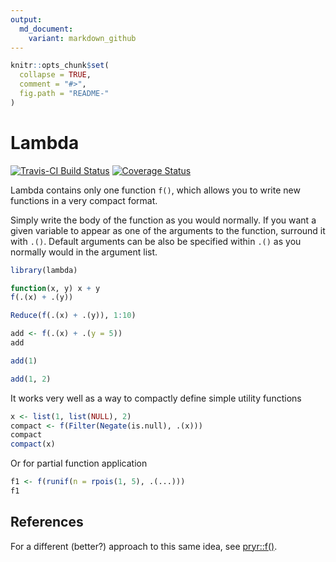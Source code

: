 ```yaml
---
output:
  md_document:
    variant: markdown_github
---
```


<!-- README.md is generated from README.Rmd. Please edit that file -->

```r
knitr::opts_chunk$set(
  collapse = TRUE,
  comment = "#>",
  fig.path = "README-"
)
```
# Lambda

[![Travis-CI Build Status](https://travis-ci.org/jimhester/lambda.svg?branch=master)](https://travis-ci.org/jimhester/lambda)
[![Coverage Status](https://img.shields.io/codecov/c/github/jimhester/lambda/master.svg)](https://codecov.io/github/jimhester/lambda?branch=master)

Lambda contains only one function `f()`, which allows you to write new
functions in a very compact format.

Simply write the body of the function as you would normally.  If you want a
given variable to appear as one of the arguments to the function, surround it with
`.()`.  Default arguments can be also be specified within `.()` as you normally
would in the argument list.


```r
library(lambda)

function(x, y) x + y
f(.(x) + .(y))

Reduce(f(.(x) + .(y)), 1:10)

add <- f(.(x) + .(y = 5))
add

add(1)

add(1, 2)
```

It works very well as a way to compactly define simple utility functions
```r
x <- list(1, list(NULL), 2)
compact <- f(Filter(Negate(is.null), .(x)))
compact
compact(x)
```

Or for partial function application
```r
f1 <- f(runif(n = rpois(1, 5), .(...)))
f1
```

## References

For a different (better?) approach to this same idea, see
[pryr::f()](https://github.com/hadley/pryr/blob/master/R/f.r).
